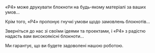 «P4» може друкувати блокноти на будь-якому матеріалі за ваших умов...

Крім того, «P4» пропонує гнучкі умови щодо замовлень блокнотів...

Зверніться до нас зі своїми ідеями та проектами, і «P4»
з радістю надасть вам високоякісні блокноти...

Ми гарантує, що ви будете задоволені нашою роботою.
